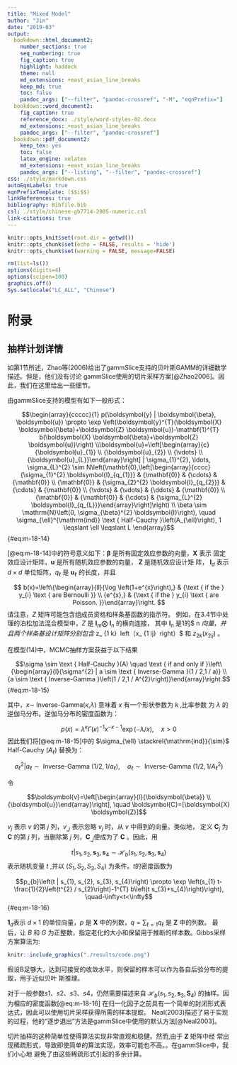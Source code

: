 ```yaml
---
title: "Mixed Model"
author: "Jin"
date: "2019-03"
output:
  bookdown::html_document2:
    number_sections: true
    seq_numbering: true
    fig_caption: true
    highlight: haddock
    theme: null
    md_extensions: +east_asian_line_breaks
    keep_md: true
    toc: false
    pandoc_args: ["--filter", "pandoc-crossref", "-M", "eqnPrefix="]
  bookdown::word_document2:
    fig_caption: true
    reference_docx: ./style/word-styles-02.docx
    md_extensions: +east_asian_line_breaks
    pandoc_args: ["--filter", "pandoc-crossref"]
  bookdown::pdf_document2:
    keep_tex: yes
    toc: false
    latex_engine: xelatex
    md_extensions: +east_asian_line_breaks
    pandoc_args: ["--listing", "--filter", "pandoc-crossref"]
css: ./style/markdown.css
autoEqnLabels: true
eqnPrefixTemplate: ($$i$$)
linkReferences: true
bibliography: Bibfile.bib
csl: ./style/chinese-gb7714-2005-numeric.csl
link-citations: true
---
```


```r
knitr::opts_knit$set(root.dir = getwd())
knitr::opts_chunk$set(echo = FALSE, results = 'hide')
knitr::opts_chunk$set(warning = FALSE, message=FALSE)
```

```r
rm(list=ls())
options(digits=4)
options(scipen=100)
graphics.off()
Sys.setlocale("LC_ALL", "Chinese")
```

# 附录

## 抽样计划详情

如第1节所述，Zhao等(2006)给出了gammSlice支持的贝叶斯GAMM的详细数学描述。但是，他们没有讨论
gammSlice使用的切片采样方案[@Zhao2006]。因此，我们在这里给出一些细节。

由gammSlice支持的模型有如下一般形式：

$$\begin{array}{ccccc}{1}
p(\boldsymbol{y} | \boldsymbol{\beta}, \boldsymbol{u}) \propto \exp \left(\boldsymbol{y}^{T}(\boldsymbol{X} \boldsymbol{\beta}+\boldsymbol{Z} \boldsymbol{u})-\mathbf{1}^{T} b(\boldsymbol{X} \boldsymbol{\beta}+\boldsymbol{Z} \boldsymbol{u})\right)
\\\boldsymbol{u}=\left[\begin{array}{c}{\boldsymbol{u}_{1}} \\ {\boldsymbol{u}_{2}} \\ {\vdots} \\ {\boldsymbol{u}_{L}}\end{array}\right] | \sigma_{1}^{2}, \ldots, \sigma_{L}^{2} \sim N\left(\mathbf{0},\left[\begin{array}{cccc}{\sigma_{1}^{2} \boldsymbol{I}_{q_{1}}} & {\mathbf{0}} & {\cdots} & {\mathbf{0}} \\ {\mathbf{0}} & {\sigma_{2}^{2} \boldsymbol{I}_{q_{2}}} & {\cdots} & {\mathbf{0}} \\ {\vdots} & {\vdots} & {\ddots} & {\mathbf{0}} \\ {\mathbf{0}} & {\mathbf{0}} & {\cdots} & {\sigma_{L}^{2} \boldsymbol{I}_{q_{L}}}\end{array}\right]\right)
\\ \beta \sim \mathrm{N}\left(0, \sigma_{\beta}^{2} \boldsymbol{I}\right), \quad \sigma_{\ell}^{\mathrm{ind}} \text { Half-Cauchy }\left(A_{\ell}\right), 1 \leqslant \ell \leqslant L \end{array}$$ {#eq:m-18-14}

[@eq:m-18-14]中的符号意义如下：$\boldsymbol \beta$ 是所有固定效应参数的向量，$\boldsymbol{X}$ 表示
固定效应设计矩阵，$\boldsymbol{u}$ 是所有随机效应参数的向量， $\boldsymbol{Z}$ 是随机效应设计矩
阵， $\boldsymbol{I}_{d}$ 表示 $d \times d$ 单位矩阵，$q_{\ell}$ 是 $\boldsymbol{u}_{\ell}$ 
的长度，并且

$$
b(x)=\left\{\begin{array}{ll}{\log \left(1+e^{x}\right),} & {\text { if the } y_{i} \text { are Bernoulli }} \\ {e^{x},} & {\text { if the } y_{i} \text { are Poisson. }}\end{array}\right.
$$
请注意，$Z$ 矩阵可能包含组成员资格和样条基函数的指示符。 
例如，在3.4节中处理的泊松加法混合模型中，$Z$ 是 
$\boldsymbol {I} _ {m} \bigotimes \ \mathbf{I}_{n}$ 的横向连接，
其中 $\mathbf{I}_{n}$ 是1的$ n \times 1 $向量，并且两个样条基设计矩阵分别包含
$ z_ {1 k} \ left（x_ {1 ij} \ right）$ 和 $z_{2 k}\left(x_{2 i j}\right)$ 。

在模型(14)中，MCMC抽样方案获益于以下结果

$$\sigma \sim \text { Half-Cauchy }(A) \quad \text { if and only if 
}\left\{\begin{array}{l}{\sigma^{2} | a \sim \text { Inverse-Gamma }(1 / 2,1 / a)} \\ {a \sim 
\text { Inverse-Gamma }\left(1 / 2,1 / A^{2}\right)}\end{array}\right.$$ {#eq:m-18-15}

其中，$x \sim$ Inverse-Gamma($\kappa$,$\lambda$) 意味着 $x$  有一个形状参数为 $k$ ,比率参数
为 $\lambda$ 的逆伽马分布。逆伽马分布的密度函数为：

$$p(x)=\lambda^{\kappa} \Gamma(\kappa)^{-1} x^{-\kappa-1} \exp (-\lambda / x), \quad x>0$$ 
因此我们将[@eq:m-18-15]中的 $\sigma_{\ell} \stackrel{\mathrm{ind}}{\sim}$ Half-Cauchy $\left(A_{\ell}\right)$ 替换为：

$$\sigma_{\ell}^{2} | a_{\ell} \sim \text { Inverse-Gamma }\left(1 / 2,1 / a_{\ell}\right), \quad a_{\ell} \sim \text { Inverse-Gamma }\left(1 / 2,1 / A_{\ell}^{2}\right)$$

令

$$\boldsymbol{v}=\left[\begin{array}{l}{\boldsymbol{\beta}} \\ {\boldsymbol{u}}\end{array}\right], \quad \boldsymbol{C}=[\boldsymbol{X} \boldsymbol{Z}]$$

 $v_j$ 表示 $v$ 的第 $j$ 列，$v_{\_j}$ 表示忽略 $v_j$ 时，从 $v$ 中得到的向量。类似地，
定义 $\boldsymbol{C}_j$ 为 $\boldsymbol{C}$ 的第 $j$ 列，当删除第 $j$ 
列，$\boldsymbol{C}_{\_j}$便成为了 $\boldsymbol{C}$ 。因此，用
 
$$t | s_{1}, s_{2}, \boldsymbol{s}_{3}, \boldsymbol{s}_{4} \sim \mathcal{H}_{b}\left(s_{1}, 
s_{2}, \boldsymbol{s}_{3}, \boldsymbol{s}_{4}\right)$$
表示随机变量 $t$ ,并以 $\left(S_{1}, S_{2}, S_{3}, S_{4}\right)$ 为条件。$t$的密度函数为

$$p_{b}\left(t | s_{1}, s_{2}, s_{3}, s_{4}\right) \propto \exp \left(s_{1} t-\frac{1}{2}\left(t^{2} / s_{2}\right)-1^{T} b\left(t s_{3}+s_{4}\right)\right), \quad-\infty<t<\infty$$ {#eq:m-18-16}

$\boldsymbol 1_{d}$表示 $d\times 1$ 的单位向量，$p$ 是 $\boldsymbol X$ 
中的列数，$q=\sum_{\ell=1} q_{\ell}$ 是 $\boldsymbol Z$ 中的列数。 最后，让 $B$ 和 $G$ 
为正整数，指定老化的大小和保留用于推断的样本数。Gibbs采样方案算法为:

```r
knitr::include_graphics("./results/code.png")
```

假设B足够大，达到可接受的收敛水平，则保留的样本可以作为各自后验分布的提取，用于近似贝叶
斯推理。

对于一般参数$s1、s2、s3、s4$，仍然需要描述来自 $\mathcal{H}_{b}\left(s_{1}, s_{2}, \boldsymbol{s}_{3}, \boldsymbol{S}_{4}\right)$ 的抽样。因为相应的密度函数[@eq:m-18-16] 
在归一化因子之前具有一个简单的封闭形式表达式，因此可以使用切片采样获得所需的样本提取。
Neal(2003)描述了易于实现的过程，他的“逐步退出”方法是gammSlice中使用的默认方法[@Neal2003]。

切片抽样的这种简单性使得算法实现非常直观和稳健。然而,由于 $\boldsymbol Z$ 矩阵中经
常出现稀疏形式，导致即使简单的算法实现，效率可能也不高。。在gammSlice中，我们小心地
避免了由这些稀疏形式引起的多余计算。